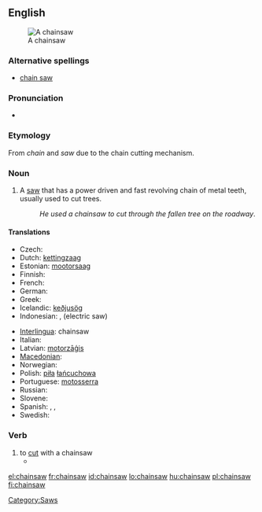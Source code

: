 {{wikipedia}}
==English==
[[Image:Stihl contra.jpg|thumb|A chainsaw]]

===Alternative spellings===
* [[chain saw]]

===Pronunciation===
* {{IPA|/'ʧeɪnˌsɑʊ/}}

===Etymology===
From ''chain'' and ''saw'' due to the chain cutting mechanism.

===Noun===
{{en-noun|sg=[[chain]][[saw]]}}

# A [[saw]] that has a power driven and fast revolving chain of metal teeth, usually used to cut trees.
#: ''He used a chainsaw to cut through the fallen tree on the roadway''.

====Translations====
{{trans-top|saw with a power driven chain}}
* Czech: {{t-|cs|řetězová pila|f}}
* Dutch: [[kettingzaag]] {{f}}
* Estonian: [[mootorsaag]]
* Finnish: {{t+|fi|moottorisaha}}
* French: {{t+|fr|tronçonneuse|f}}
* German: {{t+|de|Kettensäge|f}}
* Greek: {{t+|el|αλυσοπρίονο|n|tr=alysopríono}}
* Icelandic: [[keðjusög]] {{f}}
* Indonesian: {{t+|id|gergaji rantai|xs=Indonesian}},  {{t+|id|gergaji listrik|xs=Indonesian}} (electric saw)
{{trans-mid}}
* [[Interlingua]]: chainsaw
* Italian: {{t-|it|motosega|f}}
* Latvian: [[motorzāģis]] {{m}}
* [[Macedonian]]: {{t|mk|моторна пила|f|tr=mótorna pilá}}
* Norwegian: {{t|no|motorsag|m|f}}
* Polish: [[piła]] [[łańcuchowa]]
* Portuguese: [[motosserra]] {{f}}
* Russian: {{t|ru|бензопила|f|tr=benzopilá}}
* Slovene: {{t-|sl|motorka|f}}
* Spanish: {{t|es|sierra de cadena|f}}, {{t+|es|motosierra|f}}, {{t+|es|sierra eléctrica|f}}
* Swedish: {{t+|sv|motorsåg|c}}
{{trans-bottom}}

[[Category:Saws]]

===Verb===
{{en-verb}}

# to [[cut]] with a chainsaw
#*{{quote-news|year=2009|date=September 9|author=Mike Funston|title=Mississauga pulls green thorn from its paw|work=Toronto Star|url=http://www.thestar.com/News/GTA/article/692775
|passage=She and Barber once stopped a developer from '''chainsawing''' mature trees on Mississauga Rd. by standing in front of them. }}

[[el:chainsaw]]
[[fr:chainsaw]]
[[id:chainsaw]]
[[lo:chainsaw]]
[[hu:chainsaw]]
[[pl:chainsaw]]
[[fi:chainsaw]]